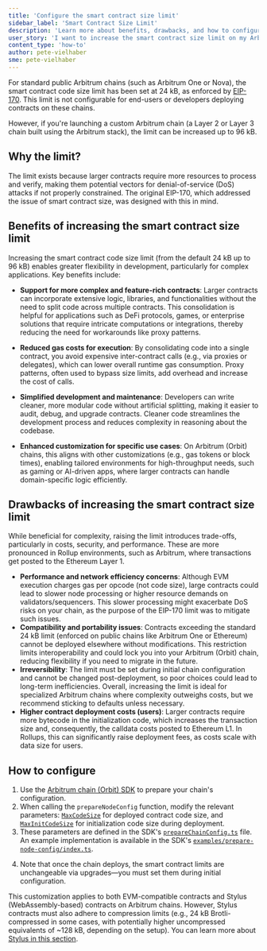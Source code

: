 ```yaml
---
title: 'Configure the smart contract size limit'
sidebar_label: 'Smart Contract Size Limit'
description: 'Learn more about benefits, drawbacks, and how to configure the smart contract size limit.'
user_story: 'I want to increase the smart contract size limit on my Arbitrum chain.'
content_type: 'how-to'
author: pete-vielhaber
sme: pete-vielhaber
---
```


For standard public Arbitrum chains (such as Arbitrum One or Nova), the smart contract code size limit has been set at 24 kB, as enforced by [EIP-170](https://eips.ethereum.org/EIPS/eip-170). This limit is not configurable for end-users or developers deploying contracts on these chains.

However, if you're launching a custom Arbitrum chain (a Layer 2 or Layer 3 chain built using the Arbitrum stack), the limit can be increased up to 96 kB.

## Why the limit?

The limit exists because larger contracts require more resources to process and verify, making them potential vectors for denial-of-service (DoS) attacks if not properly constrained. The original EIP-170, which addressed the issue of smart contract size, was designed with this in mind.

## Benefits of increasing the smart contract size limit

Increasing the smart contract code size limit (from the default 24 kB up to 96 kB) enables greater flexibility in development, particularly for complex applications. Key benefits include:

- **Support for more complex and feature-rich contracts**: Larger contracts can incorporate extensive logic, libraries, and functionalities without the need to split code across multiple contracts. This consolidation is helpful for applications such as DeFi protocols, games, or enterprise solutions that require intricate computations or integrations, thereby reducing the need for workarounds like proxy patterns.

- **Reduced gas costs for execution**: By consolidating code into a single contract, you avoid expensive inter-contract calls (e.g., via proxies or delegates), which can lower overall runtime gas consumption. Proxy patterns, often used to bypass size limits, add overhead and increase the cost of calls.
- **Simplified development and maintenance**: Developers can write cleaner, more modular code without artificial splitting, making it easier to audit, debug, and upgrade contracts. Cleaner code streamlines the development process and reduces complexity in reasoning about the codebase.
- **Enhanced customization for specific use cases**: On Arbitrum (Orbit) chains, this aligns with other customizations (e.g., gas tokens or block times), enabling tailored environments for high-throughput needs, such as gaming or AI-driven apps, where larger contracts can handle domain-specific logic efficiently.

## Drawbacks of increasing the smart contract size limit

While beneficial for complexity, raising the limit introduces trade-offs, particularly in costs, security, and performance. These are more pronounced in Rollup environments, such as Arbitrum, where transactions get posted to the Ethereum Layer 1.

- **Performance and network efficiency concerns**: Although EVM execution charges gas per opcode (not code size), large contracts could lead to slower node processing or higher resource demands on validators/sequencers. This slower processing might exacerbate DoS risks on your chain, as the purpose of the EIP-170 limit was to mitigate such issues.
- **Compatibility and portability issues**: Contracts exceeding the standard 24 kB limit (enforced on public chains like Arbitrum One or Ethereum) cannot be deployed elsewhere without modifications. This restriction limits interoperability and could lock you into your Arbitrum (Orbit) chain, reducing flexibility if you need to migrate in the future.
- **Irreversibility**: The limit must be set during initial chain configuration and cannot be changed post-deployment, so poor choices could lead to long-term inefficiencies.
  Overall, increasing the limit is ideal for specialized Arbitrum chains where complexity outweighs costs, but we recommend sticking to defaults unless necessary.
- **Higher contract deployment costs (users)**: Larger contracts require more bytecode in the initialization code, which increases the transaction size and, consequently, the calldata costs posted to Ethereum L1. In Rollups, this can significantly raise deployment fees, as costs scale with data size for users.

## How to configure

1. Use the [Arbitrum chain (Orbit) SDK](https://github.com/OffchainLabs/arbitrum-orbit-sdk) to prepare your chain's configuration.
2. When calling the `prepareNodeConfig` function, modify the relevant parameters: [`MaxCodeSize`](https://github.com/OffchainLabs/arbitrum-orbit-sdk/blob/9fd3d39504832f94a31d9c5773f4514bd7be6eee/src/prepareChainConfig.ts#L29) for deployed contract code size, and [`MaxInitCodeSize`](https://github.com/OffchainLabs/arbitrum-orbit-sdk/blob/9fd3d39504832f94a31d9c5773f4514bd7be6eee/src/prepareChainConfig.ts#L30) for initialization code size during deployment.
3. These parameters are defined in the SDK's [`prepareChainConfig.ts`](https://github.com/OffchainLabs/arbitrum-orbit-sdk/blob/main/src/prepareChainConfig.ts#L29) file. An example implementation is available in the SDK's [`examples/prepare-node-config/index.ts`](https://github.com/OffchainLabs/arbitrum-orbit-sdk/blob/main/examples/prepare-node-config/index.ts).
<!-- I'm not sure this example above in #3 is correct -->
4. Note that once the chain deploys, the smart contract limits are unchangeable via upgrades—you must set them during initial configuration.

This customization applies to both EVM-compatible contracts and Stylus (WebAssembly-based) contracts on Arbitrum chains. However, Stylus contracts must also adhere to compression limits (e.g., 24 kB Brotli-compressed in some cases, with potentially higher uncompressed equivalents of ~128 kB, depending on the setup). You can learn more about [Stylus in this section](/stylus/gentle-introduction.mdx).

